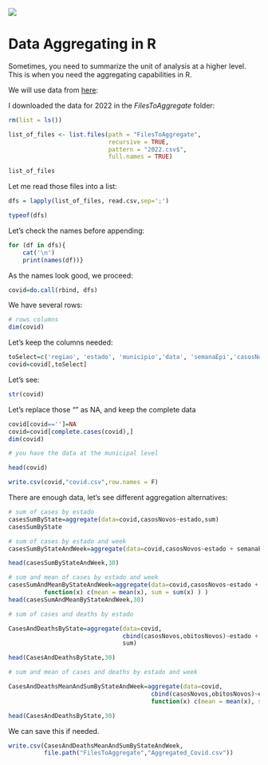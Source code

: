 <img src="https://i.imgur.com/6U6q5jQ.png"/>

# Data Aggregating in R


Sometimes, you need to summarize the unit of analysis at a higher level. This is when you need the aggregating capabilities in R.

We will use data from [here](https://covid.saude.gov.br/):




I downloaded the data for 2022 in the _FilesToAggregate_ folder:


```r

rm(list = ls())

list_of_files <- list.files(path = "FilesToAggregate",
                            recursive = TRUE,
                            pattern = "2022.csv$",
                            full.names = TRUE)

list_of_files
```

Let me read those files into a list:

```r
dfs = lapply(list_of_files, read.csv,sep=';')

typeof(dfs)
```



Let's check the names before appending:


```r
for (df in dfs){
    cat('\n')
    print(names(df))}
```

As the names look good, we proceed:


```r
covid=do.call(rbind, dfs)
```

We have several rows:

```r
# rows columns
dim(covid)
```
Let's keep the columns needed:


```r
toSelect=c('regiao', 'estado', 'municipio','data', 'semanaEpi','casosNovos', 'obitosNovos')
covid=covid[,toSelect]
```

Let's see:

```r
str(covid)
```

Let's replace those "" as NA, and keep the complete data

```r
covid[covid=='']=NA
covid=covid[complete.cases(covid),]
dim(covid)
```



```r
# you have the data at the municipal level

head(covid)

write.csv(covid,"covid.csv",row.names = F)
```

There are enough data, let's see different aggregation alternatives:


```r
# sum of cases by estado
casesSumByState=aggregate(data=covid,casosNovos~estado,sum)
casesSumByState
```


```r
# sum of cases by estado and week
casesSumByStateAndWeek=aggregate(data=covid,casosNovos~estado + semanaEpi,sum)

head(casesSumByStateAndWeek,30)
```


```r
# sum and mean of cases by estado and week
casesSumAndMeanByStateAndWeek=aggregate(data=covid,casosNovos~estado + semanaEpi,
          function(x) c(mean = mean(x), sum = sum(x) ) )
head(casesSumAndMeanByStateAndWeek,30)
```


```r
# sum of cases and deaths by estado

CasesAndDeathsByState=aggregate(data=covid,
                                cbind(casosNovos,obitosNovos)~estado + semanaEpi,
                                sum)

head(CasesAndDeathsByState,30)
```


```r
# sum and mean of cases and deaths by estado and week

CasesAndDeathsMeanAndSumByStateAndWeek=aggregate(data=covid,
                                        cbind(casosNovos,obitosNovos)~estado + semanaEpi,
                                        function(x) c(mean = mean(x), sum = sum(x) ) )

head(CasesAndDeathsByState,30)
```
We can save this if needed.

```r

write.csv(CasesAndDeathsMeanAndSumByStateAndWeek,
          file.path("FilesToAggregate","Aggregated_Covid.csv"))


```

